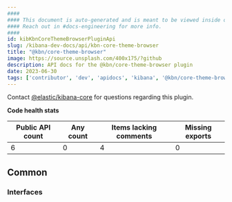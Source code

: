 ```yaml
---
####
#### This document is auto-generated and is meant to be viewed inside our experimental, new docs system.
#### Reach out in #docs-engineering for more info.
####
id: kibKbnCoreThemeBrowserPluginApi
slug: /kibana-dev-docs/api/kbn-core-theme-browser
title: "@kbn/core-theme-browser"
image: https://source.unsplash.com/400x175/?github
description: API docs for the @kbn/core-theme-browser plugin
date: 2023-06-30
tags: ['contributor', 'dev', 'apidocs', 'kibana', '@kbn/core-theme-browser']
---
```




Contact [@elastic/kibana-core](https://github.com/orgs/elastic/teams/kibana-core) for questions regarding this plugin.

**Code health stats**

| Public API count  | Any count | Items lacking comments | Missing exports |
|-------------------|-----------|------------------------|-----------------|
| 6 | 0 | 4 | 0 |

## Common

### Interfaces
<DocDefinitionList data={kbnCoreThemeBrowserObj.common.interfaces}/>

